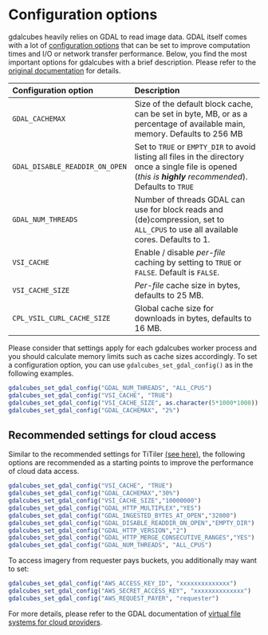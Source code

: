# Configuration options {#gdaloptions}

gdalcubes heavily relies on GDAL to read image data. GDAL itself comes with a lot of 
[configuration options](https://gdal.org/user/configoptions.html) that can be set to improve computation times and I/O or network transfer performance. Below, you find the most important options for gdalcubes with a brief description. Please refer to the [original documentation](https://gdal.org/user/configoptions.html) for details.

| Configuration option | Description                                        | 
|:-------------------- |:-------------------------------------------------- |
| `GDAL_CACHEMAX`      | Size of the default block cache, can be set in byte, MB, or as a percentage of available main,  memory. Defaults to 256 MB | 
| `GDAL_DISABLE_READDIR_ON_OPEN` | Set to `TRUE` or `EMPTY_DIR` to avoid listing all files in the directory once a single file is opened (_this is **highly** recommended_). Defaults to `TRUE`  |                                   |
| `GDAL_NUM_THREADS`      | Number of threads GDAL can use for block reads and (de)compression, set to `ALL_CPUS` to use all available cores. Defaults to 1. |
| `VSI_CACHE`      | Enable / disable _per-file_ caching by setting to `TRUE` or `FALSE`. Default is `FALSE`.|
| `VSI_CACHE_SIZE`      | _Per-file_ cache size in bytes, defaults to 25 MB. |
| `CPL_VSIL_CURL_CACHE_SIZE`      | Global cache size for downloads in bytes, defaults to 16 MB. |


<!-- | `GTIFF_DIRECT_IO`      | | -->
<!-- | `GDAL_INGESTED_BYTES_AT_OPEN`      | | -->


Please consider that settings apply for each gdalcubes worker process and you should calculate memory limits such as cache sizes accordingly. To set a configuration option, you can use `gdalcubes_set_gdal_config()` as in the following examples.


```.r
gdalcubes_set_gdal_config("GDAL_NUM_THREADS", "ALL_CPUS")
gdalcubes_set_gdal_config("VSI_CACHE", "TRUE")
gdalcubes_set_gdal_config("VSI_CACHE_SIZE", as.character(5*1000*1000)) # 5 MB per file
gdalcubes_set_gdal_config("GDAL_CACHEMAX", "2%") 
```


## Recommended settings for cloud access

Similar to the recommended settings for TiTiler [(see here)](https://developmentseed.org/titiler/advanced/performance_tuning/), the following options are recommended as a starting points to improve the performance of cloud data access.



```.r
gdalcubes_set_gdal_config("VSI_CACHE", "TRUE")
gdalcubes_set_gdal_config("GDAL_CACHEMAX","30%")
gdalcubes_set_gdal_config("VSI_CACHE_SIZE","10000000")
gdalcubes_set_gdal_config("GDAL_HTTP_MULTIPLEX","YES")
gdalcubes_set_gdal_config("GDAL_INGESTED_BYTES_AT_OPEN","32000")
gdalcubes_set_gdal_config("GDAL_DISABLE_READDIR_ON_OPEN","EMPTY_DIR")
gdalcubes_set_gdal_config("GDAL_HTTP_VERSION","2")
gdalcubes_set_gdal_config("GDAL_HTTP_MERGE_CONSECUTIVE_RANGES","YES")
gdalcubes_set_gdal_config("GDAL_NUM_THREADS", "ALL_CPUS")
```


To access imagery from requester pays buckets, you additionally may want to set:

```.r
gdalcubes_set_gdal_config("AWS_ACCESS_KEY_ID", "xxxxxxxxxxxxxx")
gdalcubes_set_gdal_config("AWS_SECRET_ACCESS_KEY", "xxxxxxxxxxxxxx")
gdalcubes_set_gdal_config("AWS_REQUEST_PAYER", "requester")
```


For more details, please refer to the GDAL documentation of [virtual file systems for cloud providers](https://gdal.org/user/virtual_file_systems.html). 



<!-- ### AWS  -->

<!-- | Configuration option | Description                                        | -->
<!-- |:-------------------- | -------------------------------------------------- | -->
<!-- | `AWS_REQUEST_PAYER`      | Set to "requester" to allow accessing requester pays buckets on AWS  -->
<!-- | `AWS_ACCESS_KEY_ID`      | Access key | -->
<!-- | `AWS_SECRET_ACCESS_KEY`  | Secret access key | -->
<!-- | `CPL_AWS_CREDENTIALS_FILE` | Path to an AWS credentials file | -->
<!-- | `AWS_CONFIG_FILE`      | Path to an AWS config file | -->

<!-- For more details, please refer to the (GDAL /vsis3/ documentation )[https://gdal.org/user/virtual_file_systems.html#vsis3-aws-s3-files]. -->


<!-- ### Azure  -->

<!-- | Configuration option | Description                                        | -->
<!-- |:-------------------- | -------------------------------------------------- | -->
<!-- | `AZURE_STORAGE_CONNECTION_STRING`      | String containing account name and secret key | -->
<!-- | `AZURE_STORAGE_ACCOUNT`      | Account name | -->
<!-- | `AZURE_STORAGE_ACCESS_TOKEN`      | Access token | -->
<!-- | `AZURE_STORAGE_ACCESS_KEY`      | Secret key | -->
<!-- | `AZURE_STORAGE_SAS_TOKEN` and `AZURE_SAS` |  Shared access signature that is appended to URLs |  -->

<!-- For more details, please refer to the (GDAL /vsiaz/ documentation )[https://gdal.org/user/virtual_file_systems.html#vsiaz-microsoft-azure-blob-files]. -->


<!-- ### Google cloud  -->

<!-- | `GS_ACCESS_KEY_ID`      | Access key | -->
<!-- | `GS_SECRET_ACCESS_KEY`      | Secret access key | -->
<!-- | `GOOGLE_APPLICATION_CREDENTIALS`      | Path to a JSON file containing OAuth2 user credentials | -->
<!-- | `CPL_GS_CREDENTIALS_FILE`      | Path to a credentials file | -->

<!-- For more details, please refer to the (GDAL /vsigs/ documentation )[https://gdal.org/user/virtual_file_systems.html#vsigs-google-cloud-storage-files]. -->










